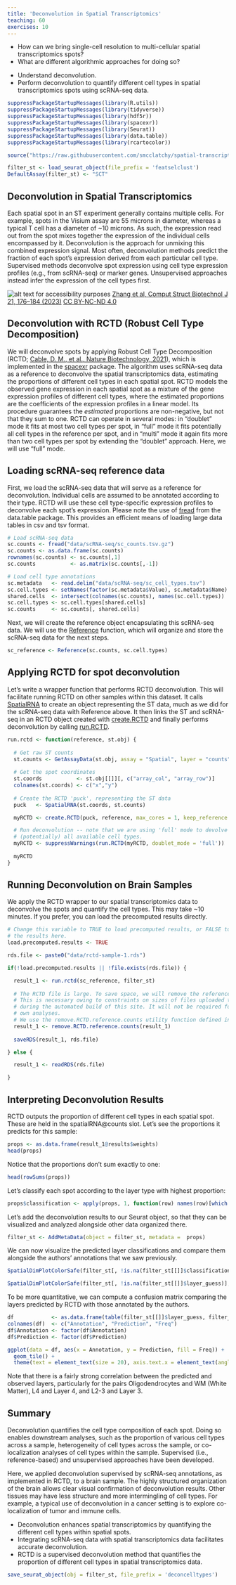 ```yaml
---
title: 'Deconvolution in Spatial Transcriptomics'
teaching: 60
exercises: 10
---
```


:::::::::::::::::::::::::::::::::::::: questions 

- How can we bring single-cell resolution to multi-cellular spatial transcriptomics spots?
- What are different algorithmic approaches for doing so?

::::::::::::::::::::::::::::::::::::::::::::::::

::::::::::::::::::::::::::::::::::::: objectives

- Understand deconvolution.
- Perform deconvolution to quantify different cell types in spatial transcriptomics spots using scRNA-seq data.

::::::::::::::::::::::::::::::::::::::::::::::::

```r
suppressPackageStartupMessages(library(R.utils))
suppressPackageStartupMessages(library(tidyverse))
suppressPackageStartupMessages(library(hdf5r))
suppressPackageStartupMessages(library(spacexr))
suppressPackageStartupMessages(library(Seurat))
suppressPackageStartupMessages(library(data.table))
suppressPackageStartupMessages(library(rcartocolor))

source("https://raw.githubusercontent.com/smcclatchy/spatial-transcriptomics/main/code/spatial_utils.R")

filter_st <- load_seurat_object(file_prefix = 'featselclust')
DefaultAssay(filter_st) <- "SCT"

```

## Deconvolution in Spatial Transcriptomics

Each spatial spot in an ST experiment generally contains multiple cells. For example, 
spots in the Visium assay are 55 microns in diameter, whereas a typical T cell has a diameter of ~10 microns.
As such, the expression read out from the spot mixes together the expression of the individual
cells encompassed by it. Deconvolution is the approach for unmixing this combined
expression signal. Most often, deconvolution methods predict the fraction of each spot's
expression derived from each particular cell type. Supervised methods deconvolve 
spot expression using cell type expression profiles (e.g., from scRNA-seq) or marker genes.
Unsupervised approaches instead infer the expression of the cell types first.

![Deconvolving spatial transcriptomics spots into their constituent cell types.](https://ars.els-cdn.com/content/image/1-s2.0-S200103702200558X-ga1_lrg.jpg){alt='alt text for accessibility purposes'}
<a href="https://www.sciencedirect.com/science/article/pii/S200103702200558X#f0015">Zhang et al,  Comput Struct Biotechnol J 21, 176–184 (2023)</a>
<a href="https://creativecommons.org/licenses/by-nc-nd/4.0/" rel="license">CC BY-NC-ND 4.0</a>

## Deconvolution with RCTD (Robust Cell Type Decomposition) 

We will deconvolve spots by applying Robust Cell Type Decomposition (RCTD; 
[Cable, D. M., et al., Nature Biotechnology, 2021](https://www.ncbi.nlm.nih.gov/pmc/articles/PMC8606190)),
which is implemented in the [spacexr](https://github.com/dmcable/spacexr) package.
The algorithm uses scRNA-seq data as a reference to deconvolve the 
spatial transcriptomics data, estimating the proportions of different cell types
in each spatial spot. RCTD models the observed gene expression in 
each spatial spot as a mixture of the gene expression profiles of different cell
types, where the estimated proportions are the coefficients of the expression profiles
in a linear model. Its procedure guarantees the <em>estimated</em> proportions are non-negative, but
not that they sum to one. RCTD can operate in several modes: 
in "doublet" mode it fits at most two cell types per spot, in "full" mode it 
fits potentially all cell types in the reference per spot, and in "multi" mode 
it again fits more than two cell types per spot by extending the "doublet" 
approach. Here, we will use "full" mode.

## Loading scRNA-seq reference data

First, we load the scRNA-seq data that will serve as a reference for
deconvolution. Individual cells are assumed to be annotated according to their type.
RCTD will use these cell type-specific expression profiles to deconvolve each spot's
expression. Please note the use of 
[fread](https://www.rdocumentation.org/packages/data.table/versions/1.15.4/topics/fread) from
the data.table package. This provides an efficient means of loading large data tables
in csv and tsv format.

```r
# Load scRNA-seq data
sc.counts <- fread("data/scRNA-seq/sc_counts.tsv.gz")
sc.counts <- as.data.frame(sc.counts)
rownames(sc.counts) <- sc.counts[,1]
sc.counts           <- as.matrix(sc.counts[,-1])

# Load cell type annotations
sc.metadata   <- read.delim("data/scRNA-seq/sc_cell_types.tsv")
sc.cell.types <- setNames(factor(sc.metadata$Value), sc.metadata$Name)
shared.cells  <- intersect(colnames(sc.counts), names(sc.cell.types))
sc.cell.types <- sc.cell.types[shared.cells]
sc.counts     <- sc.counts[, shared.cells]
```

Next, we will create the reference object encapsulating this scRNA-seq data.
We will use the [Reference](https://rdrr.io/github/dmcable/RCTD/man/Reference.html) function, which
will organize and store the scRNA-seq data for the next steps.

```r
sc_reference <- Reference(sc.counts, sc.cell.types)
```

## Applying RCTD for spot deconvolution

Let's write a wrapper function that performs RCTD deconvolution. This will 
facilitate running RCTD on other samples within this dataset. 
It calls [SpatialRNA](https://rdrr.io/github/dmcable/RCTD/man/SpatialRNA.html)
to create an object representing the ST data, much as we did for the
scRNA-seq data with Reference above. It then links the ST and scRNA-seq in an
RCTD object created with [create.RCTD](https://rdrr.io/github/dmcable/RCTD/man/create.RCTD.html)
and finally performs deconvolution by calling [run.RCTD](https://rdrr.io/github/dmcable/RCTD/man/run.RCTD.html).

```r
run.rctd <- function(reference, st.obj) {
  
  # Get raw ST counts
  st.counts <- GetAssayData(st.obj, assay = "Spatial", layer = "counts")
  
  # Get the spot coordinates
  st.coords           <- st.obj[[]][, c("array_col", "array_row")]
  colnames(st.coords) <- c("x","y")
    
  # Create the RCTD 'puck', representing the ST data
  puck   <- SpatialRNA(st.coords, st.counts)

  myRCTD <- create.RCTD(puck, reference, max_cores = 1, keep_reference = TRUE)

  # Run deconvolution -- note that we are using 'full' mode to devolve a spot into 
  # (potentially) all available cell types.
  myRCTD <- suppressWarnings(run.RCTD(myRCTD, doublet_mode = 'full'))
  
  myRCTD
}
```

## Running Deconvolution on Brain Samples

We apply the RCTD wrapper to our spatial transcriptomics data to deconvolve the 
spots and quantify the cell types. This may take ~10 minutes. If you prefer, 
you can load the precomputed results directly.

```r
# Change this variable to TRUE to load precomputed results, or FALSE to compute
# the results here.
load.precomputed.results <- TRUE

rds.file <- paste0("data/rctd-sample-1.rds")

if(!load.precomputed.results || !file.exists(rds.file)) {

  result_1 <- run.rctd(sc_reference, filter_st)
  
  # The RCTD file is large. To save space, we will remove the reference counts.
  # This is necessary owing to constraints on sizes of files uploaded to github
  # during the automated build of this site. It will not be required for your
  # own analyses.
  # We use the remove.RCTD.reference.counts utility function defined in code/spatial_utils.R.
  result_1 <- remove.RCTD.reference.counts(result_1)
  
  saveRDS(result_1, rds.file)

} else {

  result_1 <- readRDS(rds.file)

}
```

## Interpreting Deconvolution Results

RCTD outputs the proportion of different cell types in each
spatial spot. These are held in the spatialRNA@counts slot. 
Let's see the proportions it predicts for this sample:

```r
props <- as.data.frame(result_1@results$weights)
head(props)
```

Notice that the proportions don't sum exactly to one:

```r
head(rowSums(props))
```

Let's classify each spot according to the layer type with highest proportion:

```r
props$classification <- apply(props, 1, function(row) names(row)[which.max(row)])
```

Let's add the deconvolution results to our Seurat object, so that they can be 
visualized and analyzed alongside other data organized there.

```r
filter_st <- AddMetaData(object = filter_st, metadata =  props)
```

We can now visualize the predicted layer classifications and compare them alongside
the authors' annotations that we saw previously.

```r
SpatialDimPlotColorSafe(filter_st[, !is.na(filter_st[[]]$classification)], "classification")
```

```r
SpatialDimPlotColorSafe(filter_st[, !is.na(filter_st[[]]$layer_guess)], "layer_guess")
```


To be more quantitative, we can compute a confusion matrix comparing the layers predicted by RCTD with
those annotated by the authors. 

```r
df            <- as.data.frame(table(filter_st[[]]$layer_guess, filter_st[[]]$classification))
colnames(df)  <- c("Annotation", "Prediction", "Freq")
df$Annotation <- factor(df$Annotation)
df$Prediction <- factor(df$Prediction)

ggplot(data = df, aes(x = Annotation, y = Prediction, fill = Freq)) + 
  geom_tile() +
  theme(text = element_text(size = 20), axis.text.x = element_text(angle = 45, vjust = 1, hjust=1))
```

Note that there is a fairly strong correlation between the predicted and observed layers,
particularly for the pairs Oligodendrocytes and WM (White Matter), L4 and Layer 4, and L2-3 and Layer 3.

## Summary

Deconvolution quantifies the cell type composition of each spot. Doing so enables downstream
analyses, such as the proportion of various cell types across a sample, heterogeneity of cell types
across the sample, or co-localization analyses of cell types within the sample. 
Supervised (i.e., reference-based) and unsupervised approaches have been developed. 

Here, we applied deconvolution supervised by scRNA-seq annotations, as implemented in RCTD, to a brain 
sample. The highly structured organization of the brain allows clear visual confirmation of
deconvolution results. Other tissues may have less structure and more intermingling of cell types.
For example, a typical use of deconvolution in a cancer setting is to explore co-localization of
tumor and immune cells.

:::::::::::::::::::::::::::::::::: keypoints

- Deconvolution enhances spatial transcriptomics by quantifying the different cell types within spatial spots.
- Integrating scRNA-seq data with spatial transcriptomics data facilitates accurate deconvolution.
- RCTD is a supervised deconvolution method that quantifies the proportion of different cell types in spatial transcriptomics data.

:::::::::::::::::::::::::::::::::::::::::::::


```r
save_seurat_object(obj = filter_st, file_prefix = 'deconcelltypes')
```
